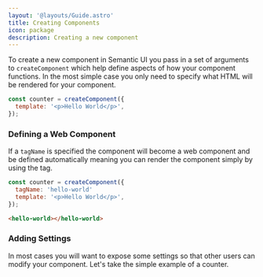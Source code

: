 ```yaml
---
layout: '@layouts/Guide.astro'
title: Creating Components
icon: package
description: Creating a new component
---
```


To create a new component in Semantic UI you pass in a set of arguments to `createComponent` which help define aspects of how your component functions. In the most simple case you only need to specify what HTML will be rendered for your component.

```javascript
const counter = createComponent({
  template: '<p>Hello World</p>',
});
```


### Defining a Web Component

If a `tagName` is specified the component will become a web component and be defined automatically meaning you can render the component simply by using the tag.

```javascript
const counter = createComponent({
  tagName: 'hello-world'
  template: '<p>Hello World</p>',
});
```

```html
<hello-world></hello-world>
```

### Adding Settings

In most cases you will want to expose some settings so that other users can modify your component. Let's take the simple example of a counter.

